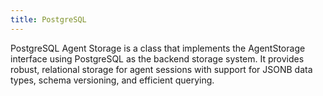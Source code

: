 ```yaml
---
title: PostgreSQL
---
```


PostgreSQL Agent Storage is a class that implements the AgentStorage interface using PostgreSQL as the backend storage system. It provides robust, relational storage for agent sessions with support for JSONB data types, schema versioning, and efficient querying.

<Snippet file="storage-postgres-reference.mdx" />